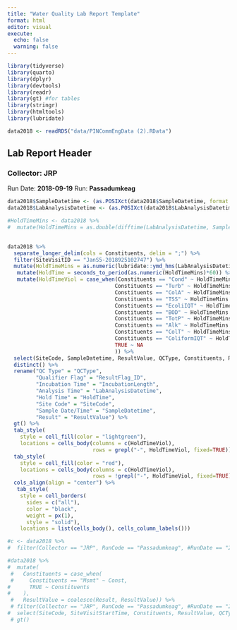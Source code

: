 ```yaml
---
title: "Water Quality Lab Report Template"
format: html
editor: visual
execute:
  echo: false
  warning: false
---
```


```r
library(tidyverse)
library(quarto)
library(dplyr)
library(devtools)
library(readr)
library(gt) #for tables
library(stringr)
library(htmltools)
library(lubridate)
```

```r
data2018 <- readRDS("data/PINCommEngData (2).RData")
```

## Lab Report Header {.smaller}

### Collector: JRP

Run Date: **2018-09-19** Run: **Passadumkeag**

```r

data2018$SampleDatetime <- (as.POSIXct(data2018$SampleDatetime, format = "%m/%d/%Y %H:%M:%S"))
data2018$LabAnalysisDatetime <- (as.POSIXct(data2018$LabAnalysisDatetime, format = "%m/%d/%Y %H:%M:%S"))

#HoldTimeMins <- data2018 %>%
#  mutate(HoldTimeMins = as.double(difftime(LabAnalysisDatetime, SampleDatetime, units #= "mins"), na.rm = TRUE))

  
data2018 %>%
  separate_longer_delim(cols = Constituents, delim = ";") %>%
  filter(SiteVisitID == "JanS5-2018925102747") %>%
  mutate(HoldTimeMins = as.numeric(lubridate::ymd_hms(LabAnalysisDatetime) - lubridate::ymd_hms(SampleDatetime))*60*24) %>%
   mutate(HoldTime = seconds_to_period(as.numeric(HoldTimeMins)*60)) %>%
   mutate(HoldTimeViol = case_when(Constituents == "Cond" ~ HoldTimeMins - 40320,
                                  Constituents == "Turb" ~ HoldTimeMins - 1440,
                                  Constituents == "ColA" ~ HoldTimeMins - 2880,
                                  Constituents == "TSS" ~ HoldTimeMins - 10080,
                                  Constituents == "EcoliIQT" ~ HoldTimeMins - 360,
                                  Constituents == "BOD" ~ HoldTimeMins - 360,
                                  Constituents == "TotP" ~ HoldTimeMins - 40320,
                                  Constituents == "Alk" ~ HoldTimeMins - 20160,
                                  Constituents == "ColT" ~ HoldTimeMins - 2880,
                                  Constituents == "ColiformIQT" ~ HoldTimeMins - 360,
                                  TRUE ~ NA
                                  )) %>%
  select(SiteCode, SampleDatetime, ResultValue, QCType, Constituents, ResultFlag_ID, IncubationLength, LabAnalysisDatetime, HoldTime, HoldTimeViol) %>%
  distinct() %>% 
  rename("QC Type" = "QCType",
         "Qualifier Flag" = "ResultFlag_ID",
         "Incubation Time" = "IncubationLength",
         "Analysis Time" = "LabAnalysisDatetime",
         "Hold Time" = "HoldTime",
         "Site Code" = "SiteCode",
         "Sample Date/Time" = "SampleDatetime",
         "Result" = "ResultValue") %>%
  gt() %>%
  tab_style(
    style = cell_fill(color = "lightgreen"),
    locations = cells_body(columns = c(HoldTimeViol),
                           rows = grepl("-", HoldTimeViol, fixed=TRUE))) %>%
  tab_style(
    style = cell_fill(color = "red"),
    locations = cells_body(columns = c(HoldTimeViol),
                           rows = !grepl("-", HoldTimeViol, fixed=TRUE))) %>%
  cols_align(align = "center") %>%
   tab_style(
    style = cell_borders(
      sides = c("all"),
      color = "black",
      weight = px(1),
      style = "solid"),
    locations = list(cells_body(), cells_column_labels()))
```

```r
#c <- data2018 %>%
#  filter(Collector == "JRP", RunCode == "Passadumkeag", #RunDate == "2018-09-19")

#data2018 %>%
#  mutate(
 #   Constituents = case_when(
 #     Constituents == "Msmt" ~ Const,
#      TRUE ~ Constituents
#    ),
 #   ResultValue = coalesce(Result, ResultValue)) %>%
 # filter(Collector == "JRP", RunCode == "Passadumkeag", #RunDate == "2018-09-19") %>%
#  select(SiteCode, SiteVisitStartTime, Constituents, ResultValue, QCType, IncubationLength, LabAnalysisDatetime, SampleDatetime) %>%
 # gt()
```
